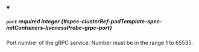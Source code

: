 
<details className="config-field" data-expandable="false" open>
<summary>

##### `port` <span className="config-field-required" data-required="true">required</span> <span className="config-field-type">integer</span> <span className="config-field-default"></span> <span className="config-field-enum"></span> {#spec-clusterRef-podTemplate-spec-initContainers-livenessProbe-grpc-port}

Port number of the gRPC service. Number must be in the range 1 to 65535.

</summary>



</details>
